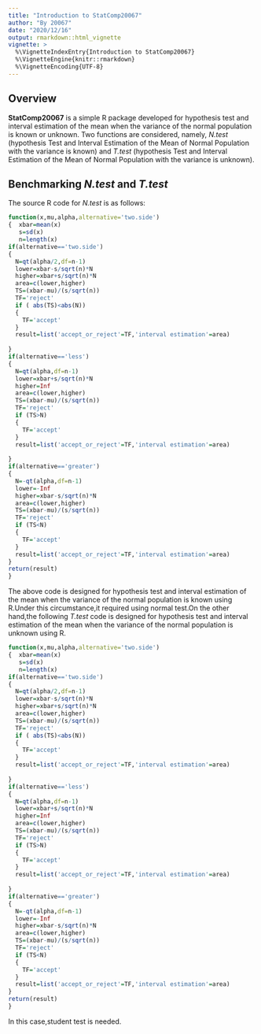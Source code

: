 ```yaml
---
title: "Introduction to StatComp20067"
author: "By 20067"
date: "2020/12/16"
output: rmarkdown::html_vignette
vignette: >
  %\VignetteIndexEntry{Introduction to StatComp20067}
  %\VignetteEngine{knitr::rmarkdown}
  %\VignetteEncoding{UTF-8}
---
```


## Overview

__StatComp20067__ is a simple R package developed for hypothesis test and interval estimation of the mean when the variance of the normal population is known or unknown. Two functions are considered, namely, _N.test_ (hypothesis Test and Interval Estimation of the Mean of Normal Population with the variance is known) and _T.test_ (hypothesis Test and Interval Estimation of the Mean of Normal Population with the variance is unknown). 

## Benchmarking _N.test_ and _T.test_

The source R code for _N.test_ is as follows:
```r
function(x,mu,alpha,alternative='two.side')
{  xbar=mean(x)
   s=sd(x)
   n=length(x)	 
if(alternative=='two.side') 
{
  N=qt(alpha/2,df=n-1) 
  lower=xbar-s/sqrt(n)*N
  higher=xbar+s/sqrt(n)*N
  area=c(lower,higher)
  TS=(xbar-mu)/(s/sqrt(n)) 
  TF='reject' 
  if ( abs(TS)<abs(N)) 
  {
    TF='accept'  
  }
  result=list('accept_or_reject'=TF,'interval estimation'=area)
  
}
if(alternative=='less')
{
  N=qt(alpha,df=n-1)
  lower=xbar+s/sqrt(n)*N
  higher=Inf 
  area=c(lower,higher)
  TS=(xbar-mu)/(s/sqrt(n)) 
  TF='reject'
  if (TS>N)
  {
    TF='accept'
  }
  result=list('accept_or_reject'=TF,'interval estimation'=area)
  
}
if(alternative=='greater')
{
  N=-qt(alpha,df=n-1)
  lower=-Inf
  higher=xbar-s/sqrt(n)*N
  area=c(lower,higher)
  TS=(xbar-mu)/(s/sqrt(n))
  TF='reject'
  if (TS<N)
  {
    TF='accept'
  }
  result=list('accept_or_reject'=TF,'interval estimation'=area)
}
return(result)
}
```

The above code is designed for hypothesis test and interval estimation of the mean when the variance of the normal population is known using R.Under this circumstance,it required using normal test.On the other hand,the following _T.test_ code is designed for hypothesis test and interval estimation of the mean when the variance of the normal population is unknown using R.

```r
function(x,mu,alpha,alternative='two.side')
{  xbar=mean(x)
   s=sd(x)
   n=length(x)	 
if(alternative=='two.side') 
{
  N=qt(alpha/2,df=n-1) 
  lower=xbar-s/sqrt(n)*N
  higher=xbar+s/sqrt(n)*N
  area=c(lower,higher)
  TS=(xbar-mu)/(s/sqrt(n)) 
  TF='reject' 
  if ( abs(TS)<abs(N)) 
  {
    TF='accept'  
  }
  result=list('accept_or_reject'=TF,'interval estimation'=area)
  
}
if(alternative=='less')
{
  N=qt(alpha,df=n-1)
  lower=xbar+s/sqrt(n)*N
  higher=Inf 
  area=c(lower,higher)
  TS=(xbar-mu)/(s/sqrt(n)) 
  TF='reject'
  if (TS>N)
  {
    TF='accept'
  }
  result=list('accept_or_reject'=TF,'interval estimation'=area)
  
}
if(alternative=='greater')
{
  N=-qt(alpha,df=n-1)
  lower=-Inf
  higher=xbar-s/sqrt(n)*N
  area=c(lower,higher)
  TS=(xbar-mu)/(s/sqrt(n))
  TF='reject'
  if (TS<N)
  {
    TF='accept'
  }
  result=list('accept_or_reject'=TF,'interval estimation'=area)
}
return(result)
}
```

In this case,student test is needed.